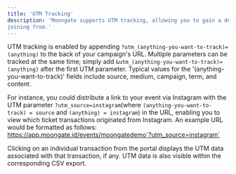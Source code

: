 ```yaml
---
title: 'UTM Tracking'
description: 'Moongate supports UTM tracking, allowing you to gain a detailed understanding of where your campaign participants are 
joining from.'
---
```


UTM tracking is enabled by appending `?utm_(anything-you-want-to-track)=(anything)` to the back of your campaign's URL. 
Multiple parameters can be tracked at the same time; simply add `&utm_(anything-you-want-to-track)=(anything)` after the first 
UTM parameter. Typical values for the '(anything-you-want-to-track)' fields include source, medium, campaign, term, and content. 

For instance, you could distribute a link to your event via Instagram with the UTM parameter `?utm_source=instagram`(where 
`(anything-you-want-to-track) = source` and `(anything) = instagram`) in the URL, enabling you to view which ticket transactions
originated from Instagram. An example URL would be formatted as follows: https://app.moongate.id/events/moongatedemo`?utm_source=instagram`

Clicking on an individual transaction from the portal displays the UTM data associated with that transaction, if any. UTM data is 
also visible within the corresponding CSV export.